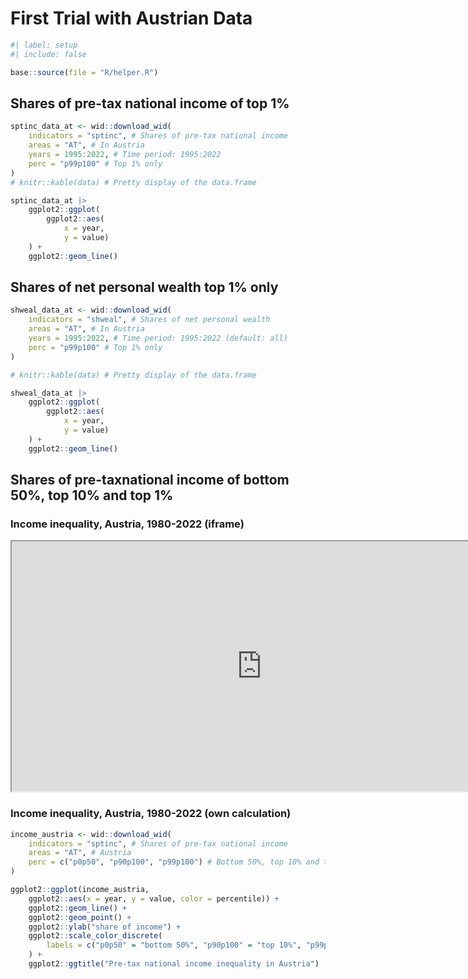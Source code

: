 # First Trial with Austrian Data {#sec-annex90}


```r
#| label: setup
#| include: false

base::source(file = "R/helper.R")
```


## Shares of pre-tax national income of top 1%

```r
sptinc_data_at <- wid::download_wid(
    indicators = "sptinc", # Shares of pre-tax national income
    areas = "AT", # In Austria
    years = 1995:2022, # Time period: 1995:2022
    perc = "p99p100" # Top 1% only
)
# knitr::kable(data) # Pretty display of the data.frame

sptinc_data_at |> 
    ggplot2::ggplot(
        ggplot2::aes(
            x = year,
            y = value)
    ) +
    ggplot2::geom_line()
```
## Shares of net personal wealth top 1% only

```r
shweal_data_at <- wid::download_wid(
    indicators = "shweal", # Shares of net personal wealth
    areas = "AT", # In Austria
    years = 1995:2022, # Time period: 1995:2022 (default: all)
    perc = "p99p100" # Top 1% only
)

# knitr::kable(data) # Pretty display of the data.frame

shweal_data_at |> 
    ggplot2::ggplot(
        ggplot2::aes(
            x = year,
            y = value)
    ) +
    ggplot2::geom_line()
```
## Shares of pre-taxnational income of bottom 50%, top 10% and top 1%

### Income inequality, Austria, 1980-2022 (iframe)

<iframe width="800" height="400" src="https://wid.world/share/#1/countrytimeseries/sptinc_p99p100_z;sptinc_p0p50_z;sptinc_p90p100_z/AT/2015/eu/k/p/yearly/s/true/-15/40/curve/true/1980/2022"></iframe>

### Income inequality, Austria, 1980-2022 (own calculation)


```r
income_austria <- wid::download_wid(
    indicators = "sptinc", # Shares of pre-tax national income
    areas = "AT", # Austria
    perc = c("p0p50", "p90p100", "p99p100") # Bottom 50%, top 10% and top 1%
)

ggplot2::ggplot(income_austria, 
    ggplot2::aes(x = year, y = value, color = percentile)) +
    ggplot2::geom_line() + 
    ggplot2::geom_point() +
    ggplot2::ylab("share of income") +
    ggplot2::scale_color_discrete(
        labels = c("p0p50" = "bottom 50%", "p90p100" = "top 10%", "p99p100" = "top 1%")
    ) + 
    ggplot2::ggtitle("Pre-tax national income inequality in Austria")

```

